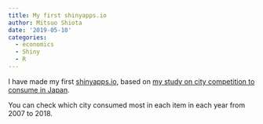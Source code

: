 ```yaml
---
title: My first shinyapps.io
author: Mitsuo Shiota
date: '2019-05-10'
categories:
  - economics
  - Shiny
  - R
---
```


I have made my first [shinyapps.io](https://mitsuoxv.shinyapps.io/jp-household/), based on [my study on city competition to consume in Japan](https://github.com/mitsuoxv/jp-household).

You can check which city consumed most in each item in each year from 2007 to 2018.
